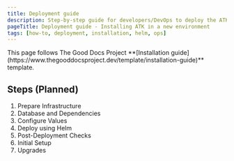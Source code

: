 ```yaml
---
title: Deployment guide
description: Step-by-step guide for developers/DevOps to deploy the ATK
pageTitle: Deployment guide - Installing ATK in a new environment
tags: [how-to, deployment, installation, helm, ops]
---
```


<Callout type="info" title="Template guide">
  This page follows The Good Docs Project **[Installation
  guide](https://www.thegooddocsproject.dev/template/installation-guide)**
  template.
</Callout>

## Steps (Planned)

1. Prepare Infrastructure
2. Database and Dependencies
3. Configure Values
4. Deploy using Helm
5. Post-Deployment Checks
6. Initial Setup
7. Upgrades
